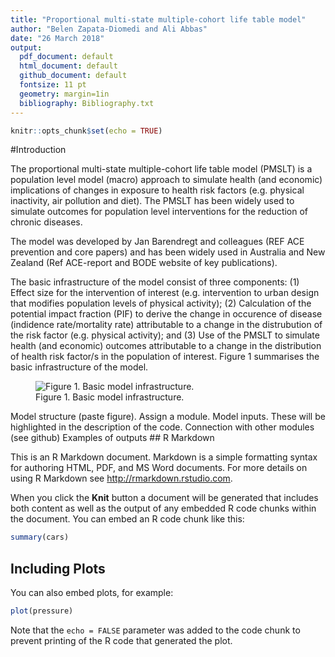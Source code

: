 ```yaml
---
title: "Proportional multi-state multiple-cohort life table model"
author: "Belen Zapata-Diomedi and Ali Abbas"
date: "26 March 2018"
output:
  pdf_document: default
  html_document: default
  github_document: default
  fontsize: 11 pt
  geometry: margin=1in
  bibliography: Bibliography.txt
---
```


```r
knitr::opts_chunk$set(echo = TRUE)
```
#Introduction 

The proportional multi-state multiple-cohort life table model (PMSLT) is a population level model (macro) approach to simulate health (and economic) implications of changes in exposure to health risk factors (e.g. physical inactivity, air pollution and diet). The PMSLT has been widely used to simulate outcomes for population level interventions for the reduction of chronic diseases. 

The model was developed by Jan Barendregt and colleagues (REF ACE prevention and core papers) and has been widely used in Australia and New Zealand (Ref ACE-report and BODE website of key publications). 

The basic infrastructure of the model consist of three components: (1) Effect size for the intervention of interest (e.g. intervention to urban design that modifies population levels of physical activity); (2) Calculation of the potential impact fraction (PIF) to derive the change in occurence of disease (indidence rate/mortality rate) attributable to a change in the distrubution of the risk factor (e.g. physical activity); and (3) Use of the PMSLT to simulate health (and economic) outcomes attributable to a change in the distribution of health risk factor/s in the population of interest. Figure 1 summarises the basic infrastructure of the model. 

![Figure 1. Basic model infrastructure.](structure\Slide1.PNG)


Model structure (paste figure). Assign a module. 
Model inputs. These will be highlighted in the description of the code. 
Connection with other modules (see github)
Examples of outputs
## R Markdown

This is an R Markdown document. Markdown is a simple formatting syntax for authoring HTML, PDF, and MS Word documents. For more details on using R Markdown see <http://rmarkdown.rstudio.com>.

When you click the **Knit** button a document will be generated that includes both content as well as the output of any embedded R code chunks within the document. You can embed an R code chunk like this:

```r
summary(cars)
```

## Including Plots

You can also embed plots, for example:

```r
plot(pressure)
```

Note that the `echo = FALSE` parameter was added to the code chunk to prevent printing of the R code that generated the plot.

